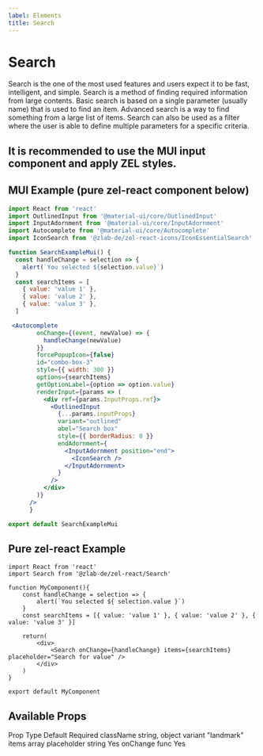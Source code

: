 ```yaml
---
label: Elements
title: Search
---
```



# Search

Search is the one of the most used features and users expect it to be fast, intelligent, and simple. Search is a method of finding required information from large contents. Basic search is based on a single parameter (usually name) that is used to find an item. Advanced search is a way to find something from a large list of items. Search can also be used as a filter where the user is able to define multiple parameters for a specific criteria.

## It is recommended to use the MUI input component and apply ZEL styles. 

## MUI Example (pure zel-react component below)

<div style={{ marginBottom: 30 }}>
  <SearchExampleMui />
</div>

```jsx
import React from 'react'
import OutlinedInput from '@material-ui/core/OutlinedInput'
import InputAdornment from '@material-ui/core/InputAdornment'
import Autocomplete from '@material-ui/core/Autocomplete'
import IconSearch from '@zlab-de/zel-react-icons/IconEssentialSearch'

function SearchExampleMui() {
  const handleChange = selection => {
    alert(`You selected ${selection.value}`)
  }
  const searchItems = [
    { value: 'value 1' },
    { value: 'value 2' },
    { value: 'value 3' },
  ]

 <Autocomplete
        onChange={(event, newValue) => {
          handleChange(newValue)
        }}
        forcePopupIcon={false}
        id="combo-box-3"
        style={{ width: 300 }}
        options={searchItems}
        getOptionLabel={option => option.value}
        renderInput={params => (
          <div ref={params.InputProps.ref}>
            <OutlinedInput
              {...params.inputProps}
              variant="outlined"
              abel="Search box"
              style={{ borderRadius: 0 }}
              endAdornment={
                <InputAdornment position="end">
                  <IconSearch />
                </InputAdornment>
              }
            />
          </div>
        )}
      />
      }

export default SearchExampleMui
```



## Pure zel-react Example

<div style={{ marginBottom: 30 }}>
  <SearchExample />
</div>

```
import React from 'react'
import Search from '@zlab-de/zel-react/Search'

function MyComponent(){
    const handleChange = selection => {
        alert(`You selected ${ selection.value }`)
    }
    const searchItems = [{ value: 'value 1' }, { value: 'value 2' }, { value: 'value 3' }]

    return(
        <div>
            <Search onChange={handleChange} items={searchItems} placeholder="Search for value" />
        </div>
    )
}

export default MyComponent
```

## Available Props

<Table title="Search Props" style={{ marginBottom: 60 }}>
  <TableHeader>
    <TableCell>Prop</TableCell>
    <TableCell>Type</TableCell>
    <TableCell>Default</TableCell>
    <TableCell>Required</TableCell>
  </TableHeader>
  <TableBody>
    <TableRow color="white">
      <TableCell scope="row" component="th">
        className
      </TableCell>
      <TableCell>string, object</TableCell>
      <TableCell />
      <TableCell />
    </TableRow>
    <TableRow color="gray">
      <TableCell scope="row" component="th">
        variant
      </TableCell>
      <TableCell>"landmark"</TableCell>
      <TableCell />
      <TableCell />
    </TableRow>
    <TableRow color="white">
      <TableCell scope="row" component="th">
        items
      </TableCell>
      <TableCell>array</TableCell>
      <TableCell />
      <TableCell />
    </TableRow>
    <TableRow color="gray">
      <TableCell scope="row" component="th">
        placeholder
      </TableCell>
      <TableCell>string</TableCell>
      <TableCell />
      <TableCell>Yes</TableCell>
    </TableRow>
    <TableRow color="white">
      <TableCell scope="row" component="th">
        onChange
      </TableCell>
      <TableCell>func</TableCell>
      <TableCell />
      <TableCell>Yes</TableCell>
    </TableRow>
  </TableBody>
</Table>